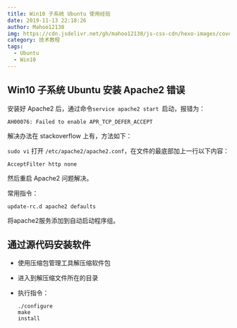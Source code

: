 ```yaml
---
title: Win10 子系统 Ubuntu 使用经验
date: 2019-11-13 22:18:26
author: Mahoo12138
img: https://cdn.jsdelivr.net/gh/mahoo12138/js-css-cdn/hexo-images/cover/ubuntu.png
category: 技术教程
tags:
  - Ubuntu
  - Win10
---
```


## Win10 子系统 Ubuntu 安装 Apache2 错误

安装好 Apache2 后，通过命令`service apache2 start `启动，报错为：

```shell
AH00076: Failed to enable APR_TCP_DEFER_ACCEPT
```

解决办法在 stackoverflow 上有，方法如下：

`sudo vi` 打开 `/etc/apache2/apache2.conf`，在文件的最底部加上一行以下内容：

```
AcceptFilter http none
```

然后重启 Apache2 问题解决。

常用指令：

```shell
update-rc.d apache2 defaults
```

将apache2服务添加到自动启动程序组。

## 通过源代码安装软件

- 使用压缩包管理工具解压缩软件包

- 进入到解压缩文件所在的目录

- 执行指令：

  ```shell
  ./configure
  make
  install
  ```
